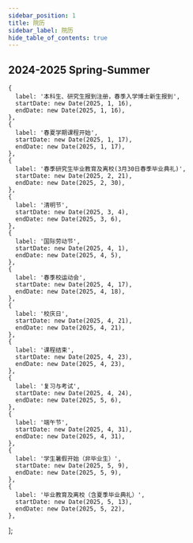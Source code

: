 ---
sidebar_position: 1
title: 院历
sidebar_label: 院历
hide_table_of_contents: true
---


## 2024-2025 Spring-Summer

    {
      label: '本科生、研究生报到注册，春季入学博士新生报到',
      startDate: new Date(2025, 1, 16),
      endDate: new Date(2025, 1, 16),
    },
    {
      label: '春夏学期课程开始',
      startDate: new Date(2025, 1, 17),
      endDate: new Date(2025, 1, 17),
    },
    {
      label: '春季研究生毕业教育及离校(3月30日春季毕业典礼)',
      startDate: new Date(2025, 2, 21),
      endDate: new Date(2025, 2, 30),
    },
    {
      label: '清明节',
      startDate: new Date(2025, 3, 4),
      endDate: new Date(2025, 3, 6),
    },
    {
      label: '国际劳动节',
      startDate: new Date(2025, 4, 1),
      endDate: new Date(2025, 4, 5),
    },
    {
      label: '春季校运动会',
      startDate: new Date(2025, 4, 17),
      endDate: new Date(2025, 4, 18),
    },
    {
      label: '校庆日',
      startDate: new Date(2025, 4, 21),
      endDate: new Date(2025, 4, 21),
    },
    {
      label: '课程结束',
      startDate: new Date(2025, 4, 23),
      endDate: new Date(2025, 4, 23),
    },
    {
      label: '复习与考试',
      startDate: new Date(2025, 4, 24),
      endDate: new Date(2025, 5, 6),
    },
    {
      label: '端午节',
      startDate: new Date(2025, 4, 31),
      endDate: new Date(2025, 4, 31),
    },
    {
      label: '学生暑假开始（非毕业生）',
      startDate: new Date(2025, 5, 9),
      endDate: new Date(2025, 5, 9),
    },
    {
      label: '毕业教育及离校（含夏季毕业典礼）',
      startDate: new Date(2025, 5, 13),
      endDate: new Date(2025, 5, 22),
    },
  ];

<AcademicCalendar predefinedRanges={Schedule} />